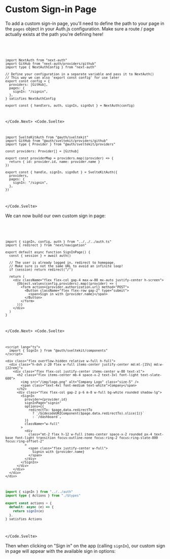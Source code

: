 
# Custom Sign-in Page

To add a custom sign-in page, you'll need to define the path to your page in the `pages` object in your Auth.js configuration. Make sure a route / page actually exists at the path you're defining here!

<Code>
<Code.Next>

```tsx filename="./auth.ts" {7, 10}
import NextAuth from "next-auth"
import GitHub from "next-auth/providers/github"
import type { NextAuthConfig } from "next-auth"

// Define your configuration in a separate variable and pass it to NextAuth()
// This way we can also 'export const config' for use later
export const config = {
  providers: [GitHub],
  pages: {
    signIn: "/signin",
  },
} satisfies NextAuthConfig

export const { handlers, auth, signIn, signOut } = NextAuth(config)
```

</Code.Next>
<Code.Svelte>

```tsx filename="./auth.ts" {7}
import SvelteKitAuth from "@auth/sveltekit"
import GitHub from "@auth/sveltekit/providers/github"
import type { Provider } from "@auth/sveltekit/providers"

const providers: Provider[] = [Github]

export const providerMap = providers.map((provider) => {
  return { id: provider.id, name: provider.name }
})

export const { handle, signIn, signOut } = SvelteKitAuth({
  providers,
  pages: {
    signIn: "/signin",
  },
})
```

</Code.Svelte>
</Code>

We can now build our own custom sign in page:

<Code>
<Code.Next>

```tsx filename="app/signin/page.tsx"
import { signIn, config, auth } from "../../../auth.ts"
import { redirect } from "next/navigation"

export default async function SignInPage() {
  const { session } = await auth()

  // The user is already logged in, redirect to homepage.
  // Make sure is not the same URL to avoid an infinite loop!
  if (session) return redirect("/")

  return (
    <div className="flex flex-col gap-4 max-w-80 mx-auto justify-center h-screen">
      {Object.values(config.providers).map((provider) => (
        <form action={provider.authorization.url} method="POST">
          <Button className="flex flex-row gap-2" type="submit">
            <span>Sign in with {provider.name}</span>
          </Button>
        </form>
      ))}
    </div>
  )
}
```

</Code.Next>
<Code.Svelte>

```svelte filename="src/routes/signin/+page.svelte"
<script lang="ts">
  import { SignIn } from "@auth/sveltekit/components"
</script>

<div class="flex overflow-hidden relative w-full h-full">
  <div class="h-dvh z-20 flex w-full items-center justify-center md:ml-[15%] md:w-[22rem]">
    <div class="flex flex-col justify-center items-center w-80 text-xl">
      <h2 class="flex items-center mb-4 space-x-2 text-3xl font-light text-slate-600">
        <img src="/img/logo.png" alt="Company Logo" class="size-5" />
        <span class="text-4xl font-medium text-white">Company</span>
      </h2>
      <div class="flex flex-col gap-2 p-6 m-8 w-full bg-white rounded shadow-lg">
        <SignIn
          provider={provider.id}
          signInPage="signin"
          options={{
            redirectTo: $page.data.redirectTo
              ? `/${decodeURIComponent($page.data.redirectTo).slice(1)}`
              : `/dashboard`,
          }}
          className="w-full"
        >
          <div
            class="mt-2 flex h-12 w-full items-center space-x-2 rounded px-4 text-base font-light transition focus:outline-none focus:ring-2 focus:ring-slate-800 focus:ring-offset-2"
          >
            <span class="flex justify-center w-full">
              Signin with {provider.name}
            </span>
          </div>
        </SignIn>
      </div>
    </div>
  </div>
</div>
```

```ts filename="src/routes/signin/+page.server.ts"
import { signIn } from "../../auth"
import type { Actions } from "./$types"

export const actions = {
  default: async (e) => {
    return signIn(e)
  },
} satisfies Actions
```

</Code.Svelte>
</Code>

Then when clicking on "Sign in" on the app (calling `signIn`), our custom sign in page will appear with the available sign in options:


<Screenshot
  src={CustomSignInPage}
  alt="Custom Sign-in Page"
  className="w-full max-w-3xl"
/>
